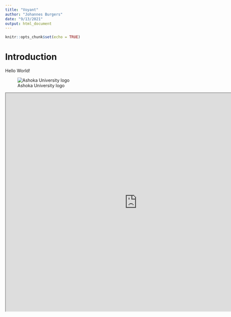 ```yaml
---
title: "Voyant"
author: "Johannes Burgers"
date: "9/13/2021"
output: html_document
---
```


```r
knitr::opts_chunk$set(echo = TRUE)
```

# Introduction

Hello World!

![Ashoka University logo](https://www.ashoka.edu.in/admin_assets/global/images/logo/logo-ashoka.png)

<iframe style='width: 850px; height: 705px;' src='https://voyant-tools.org/tool/Trends/?query=mr&query=mrs&query=said&query=miss&query=think&corpus=austen' data-external = '1'></iframe>

